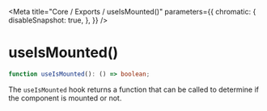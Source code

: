 
<Meta
    title="Core / Exports / useIsMounted()"
    parameters={{
        chromatic: {
            disableSnapshot: true,
        },
    }}
/>

# useIsMounted()

```ts
function useIsMounted(): () => boolean;
```

The `useIsMounted` hook returns a function that can be called to determine if
the component is mounted or not.

